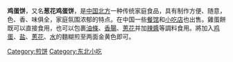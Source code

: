 {{Unreferenced|time=2013-06-07T11:55:27+00:00 }}

'''鸡蛋饼'''，又名'''葱花鸡蛋饼'''，是[[中国北方|中国北方]]一种传统家庭食品，具有制作方便、随意，色、香、味俱全，家庭氛围浓郁的特点。在中国一些[[餐馆|餐馆]]和[[小吃店|小吃店]]也出售。雞蛋餅既可以直接食用，也可以包裹[[油條|油條]]、[[香腸|香腸]]、[[蔥花|蔥花]]并加[[辣醬|辣醬]]等調料食用。將加入[[鸡蛋|鸡蛋]]、[[盐|盐]]、[[蔥花|蔥花]]、[[水|水]]的麵糊煎至两面金黄色即可。

{{食品小作品}}

[[Category:煎饼|Category:煎饼]]
[[Category:东北小吃|Category:东北小吃]]